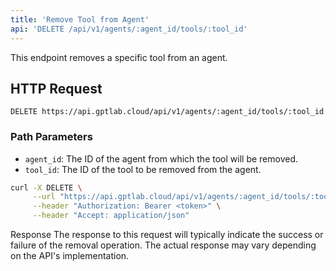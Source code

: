 ```yaml
---
title: 'Remove Tool from Agent'
api: 'DELETE /api/v1/agents/:agent_id/tools/:tool_id'
---
```


This endpoint removes a specific tool from an agent.

## HTTP Request

`DELETE https://api.gptlab.cloud/api/v1/agents/:agent_id/tools/:tool_id`

### Path Parameters

- `agent_id`: The ID of the agent from which the tool will be removed.
- `tool_id`: The ID of the tool to be removed from the agent.

<RequestExample>

```bash
curl -X DELETE \
     --url "https://api.gptlab.cloud/api/v1/agents/:agent_id/tools/:tool_id" \
     --header "Authorization: Bearer <token>" \
     --header "Accept: application/json"
```

</RequestExample>

Response
The response to this request will typically indicate the success or failure of the removal operation. The actual response may vary depending on the API's implementation.